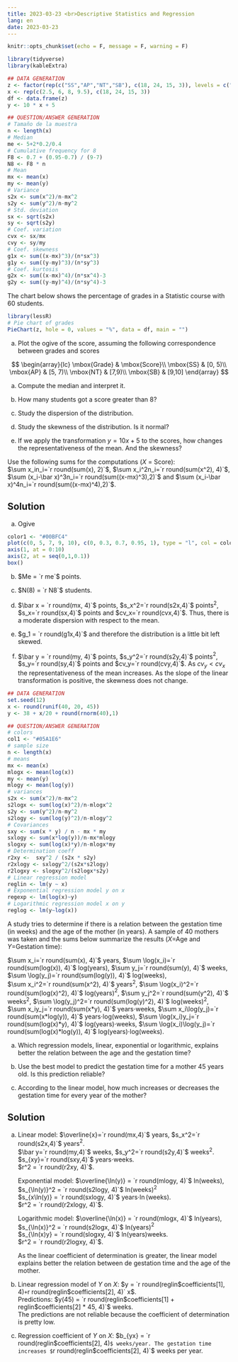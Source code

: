 ```yaml
---
title: 2023-03-23 <br>Descriptive Statistics and Regression
lang: en
date: 2023-03-23
---
```


```r
knitr::opts_chunk$set(echo = F, message = F, warning = F)
```

```r
library(tidyverse)
library(kableExtra)
```

:::{#exr-1}
```r
## DATA GENERATION
z <- factor(rep(c("SS","AP","NT","SB"), c(18, 24, 15, 3)), levels = c("SS","AP","NT","SB"))
x <- rep(c(2.5, 6, 8, 9.5), c(18, 24, 15, 3))
df <- data.frame(z)
y <- 10 * x + 5

## QUESTION/ANSWER GENERATION
# Tamaño de la muestra
n <- length(x)
# Median
me <- 5+2*0.2/0.4
# Cumulative frequency for 8
F8 <- 0.7 + (0.95-0.7) / (9-7)
N8 <- F8 * n
# Mean
mx <- mean(x)
my <- mean(y)
# Variance
s2x <- sum(x^2)/n-mx^2
s2y <- sum(y^2)/n-my^2
# Std. deviation
sx <- sqrt(s2x)
sy <- sqrt(s2y)
# Coef. variation
cvx <- sx/mx
cvy <- sy/my
# Coef. skewness
g1x <- sum((x-mx)^3)/(n*sx^3)
g1y <- sum((y-my)^3)/(n*sy^3)
# Coef. kurtosis
g2x <- sum((x-mx)^4)/(n*sx^4)-3
g2y <- sum((y-my)^4)/(n*sy^4)-3
```


The chart below shows the percentage of grades in a Statistic course with 60 students. 

```r
library(lessR)
# Pie chart of grades
PieChart(z, hole = 0, values = "%", data = df, main = "")
```

a. Plot the ogive of the score, assuming the following correspondence between grades and scores

$$
\begin{array}{lc}
  \mbox{Grade} & \mbox{Score}\\
  \mbox{SS} & [0, 5)\\
  \mbox{AP} & [5, 7)\\
  \mbox{NT} & [7,9)\\
  \mbox{SB} & [9,10]
\end{array}
$$

a. Compute the median and interpret it.

a. How many students got a score greater than 8?

a. Study the dispersion of the distribution.

a. Study the skewness of the distribution. Is it normal?

a. If we apply the transformation $y=10x+5$ to the scores, how changes the representativeness of the mean. And the skewness?

Use the following sums for the computations ($X$ = Score):  
$\sum x_in_i=`r round(sum(x), 2)`$, $\sum x_i^2n_i=`r round(sum(x^2), 4)`$, $\sum (x_i-\bar x)^3n_i=`r round(sum((x-mx)^3),2)`$ and $\sum (x_i-\bar x)^4n_i=`r round(sum((x-mx)^4),2)`$.

:::{.callout-tip collapse="true"}
## Solution
a. Ogive 

```r
color1 <- "#00BFC4"
plot(c(0, 5, 7, 9, 10), c(0, 0.3, 0.7, 0.95, 1), type = "l", col = color1, xlab = "Score", ylab = "Cumulative relative frequency", axes = F)
axis(1, at = 0:10)
axis(2, at = seq(0,1,0.1))
box()
```

b. $Me = `r me`$ points.

c. $N(8) = `r N8`$ students.

d. $\bar x = `r round(mx, 4)`$ points, $s_x^2=`r round(s2x,4)`$ points$^2$, $s_x=`r round(sx,4)`$ points and $cv_x=`r round(cvx,4)`$. Thus, there is a moderate dispersion with respect to the mean.

e. $g_1 = `r round(g1x,4)`$ and therefore the distribution is a little bit left skewed.

f. $\bar y = `r round(my, 4)`$ points, $s_y^2=`r round(s2y,4)`$ points$^2$, $s_y=`r round(sy,4)`$ points and $cv_y=`r round(cvy,4)`$. As $cv_y < cv_x$ the representativeness of the mean increases. As the slope of the linear transformation is positive, the skewness does not change.
:::
:::

:::{#exr-2}
```r
## DATA GENERATION
set.seed(12)
x <- round(runif(40, 20, 45))
y <- 38 + x/20 + round(rnorm(40),1)

## QUESTION/ANSWER GENERATION
# colors
col1 <- "#05A1E6"
# sample size
n <- length(x)
# means
mx <- mean(x)
mlogx <- mean(log(x))
my <- mean(y)
mlogy <- mean(log(y))
# variances
s2x <- sum(x^2)/n-mx^2
s2logx <- sum(log(x)^2)/n-mlogx^2
s2y <- sum(y^2)/n-my^2
s2logy <- sum(log(y)^2)/n-mlogy^2
# Covariances
sxy <- sum(x * y) / n - mx * my
sxlogy <- sum(x*log(y))/n-mx*mlogy
slogxy <- sum(log(x)*y)/n-mlogx*my
# Determination coeff
r2xy <-  sxy^2 / (s2x * s2y)
r2xlogy <- sxlogy^2/(s2x*s2logy)
r2logxy <- slogxy^2/(s2logx*s2y)
# Linear regression model
reglin <- lm(y ~ x)
# Exponential regression model y on x
regexp <- lm(log(x)~y)
# Logarithmic regression model x on y
reglog <- lm(y~log(x))
```

A study tries to determine if there is a relation between the gestation time (in weeks) and the age of the mother (in years). A sample of 40 mothers was taken and the sums below summarize the results ($X$=Age and $Y$=Gestation time):

$\sum x_i=`r round(sum(x), 4)`$ years, $\sum \log(x_i)=`r round(sum(log(x)), 4)`$ log(years), $\sum y_j=`r round(sum(y), 4)`$ weeks, $\sum \log(y_j)=`r round(sum(log(y)), 4)`$ log(weeks),  
$\sum x_i^2=`r round(sum(x^2), 4)`$ years$^2$, $\sum \log(x_i)^2=`r round(sum(log(x)^2), 4)`$ log(years)$^2$, $\sum y_j^2=`r round(sum(y^2), 4)`$ weeks$^2$, $\sum \log(y_j)^2=`r round(sum(log(y)^2), 4)`$ log(weeks)$^2$,  
$\sum x_iy_j=`r round(sum(x*y), 4)`$ years$\cdot$weeks, $\sum x_i\log(y_j)=`r round(sum(x*log(y)), 4)`$ years$\cdot$log(weeks), $\sum \log(x_i)y_j=`r round(sum(log(x)*y), 4)`$ log(years)$\cdot$weeks, $\sum \log(x_i)\log(y_j)=`r round(sum(log(x)*log(y)), 4)`$ log(years)$\cdot$log(weeks).

a. Which regression models, linear, exponential or logarithmic, explains better the relation between the age and the gestation time? 

a. Use the best model to predict the gestation time for a mother 45 years old. Is this prediction reliable?

a. According to the linear model, how much increases or decreases the gestation time for every year of the mother?

:::{.callout-tip collapse="true"}
## Solution
a. Linear model: $\overline{x}=`r round(mx,4)`$ years, $s_x^2=`r round(s2x,4)`$ years$^2$.  
$\bar y=`r round(my,4)`$ weeks, $s_y^2=`r round(s2y,4)`$ weeks$^2$.  
$s_{xy}=`r round(sxy,4)`$ years$\cdot$weeks.  
$r^2 = `r round(r2xy, 4)`$. 

    Exponential model: $\overline{\ln(y)} = `r round(mlogy, 4)`$ ln(weeks), $s_{\ln(y)}^2 = `r round(s2logy, 4)`$ ln(weeks)$^2$  
    $s_{x\ln(y)} = `r round(sxlogy, 4)`$ years$\cdot\ln$(weeks).  
    $r^2 = `r round(r2xlogy, 4)`$.  

    Logarithmic model: $\overline{\ln(x)} = `r round(mlogx, 4)`$ ln(years), $s_{\ln(x)}^2 = `r round(s2logx, 4)`$  ln(years)$^2$  
    $s_{\ln(x)y} = `r round(slogxy, 4)`$ ln(years)weeks.  
    $r^2 = `r round(r2logxy, 4)`$.

    As the linear coefficient of determination is greater, the linear model explains better the relation between de gestation time and the age of the mother. 

a. 
Linear regression model of $Y$ on $X$: $y = `r round(reglin$coefficients[1], 4)` + `r round(reglin$coefficients[2], 4)` x$.  
Predictions: $y(45) = `r round(reglin$coefficients[1] + reglin$coefficients[2] * 45, 4)`$ weeks.  
The predictions are not reliable because the coefficient of determination is pretty low.

a. Regression coefficient of $Y$ on $X$: $b_{yx} = `r round(reglin$coefficients[2], 4)`$ weeks/year. The gestation time increases $`r round(reglin$coefficients[2], 4)`$ weeks per year.
:::
:::